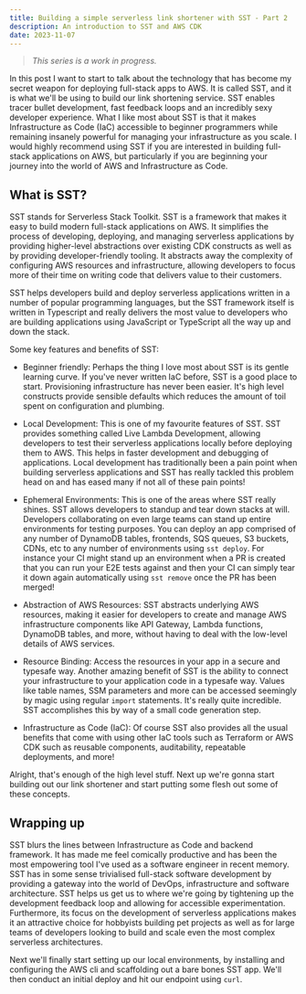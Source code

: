 ```yaml
---
title: Building a simple serverless link shortener with SST - Part 2
description: An introduction to SST and AWS CDK
date: 2023-11-07
---
```

> *This series is a work in progress.*

In this post I want to start to talk about the technology that has become my secret weapon for deploying full-stack apps to AWS. It is called SST, and it is what we'll be using to build our link shortening service. SST enables tracer bullet development, fast feedback loops and an incredibly sexy developer experience. What I like most about SST is that it makes Infrastructure as Code (IaC) accessible to beginner programmers while remaining insanely powerful for managing your infrastructure as you scale. I would highly recommend using SST if you are interested in building full-stack applications on AWS, but particularly if you are beginning your journey into the world of AWS and Infrastructure as Code.

## What is SST?

SST stands for Serverless Stack Toolkit. SST is a framework that makes it easy to build modern full-stack applications on AWS. It simplifies the process of developing, deploying, and managing serverless applications by providing higher-level abstractions over existing CDK constructs as well as by providing developer-friendly tooling. It abstracts away the complexity of configuring AWS resources and infrastructure, allowing developers to focus more of their time on writing code that delivers value to their customers.

SST helps developers build and deploy serverless applications written in a number of popular programming languages, but the SST framework itself is written in Typescript and really delivers the most value to developers who are building applications using JavaScript or TypeScript all the way up and down the stack. 

Some key features and benefits of SST:

- Beginner friendly: Perhaps the thing I love most about SST is its gentle learning curve. If you've never written IaC before, SST is a good place to start. Provisioning infrastructure has never been easier. It's high level constructs provide sensible defaults which reduces the amount of toil spent on configuration and plumbing.

- Local Development: This is one of my favourite features of SST. SST provides something called Live Lambda Development, allowing developers to test their serverless applications locally before deploying them to AWS. This helps in faster development and debugging of applications. Local development has traditionally been a pain point when building serverless applications and SST has really tackled this problem head on and has eased many if not all of these pain points!
  
- Ephemeral Environments: This is one of the areas where SST really shines. SST allows developers to standup and tear down stacks at will. Developers collaborating on even large teams can stand up entire environments for testing purposes. You can deploy an app comprised of any number of DynamoDB tables, frontends, SQS queues, S3 buckets, CDNs, etc to any number of environments using `sst deploy`. For instance your CI might stand up an environment when a PR is created that you can run your E2E tests against and then your CI can simply tear it down again automatically using `sst remove` once the PR has been merged!

- Abstraction of AWS Resources: SST abstracts underlying AWS resources, making it easier for developers to create and manage AWS infrastructure components like API Gateway, Lambda functions, DynamoDB tables, and more, without having to deal with the low-level details of AWS services.
  
- Resource Binding: Access the resources in your app in a secure and typesafe way. Another amazing benefit of SST is the ability to connect your infrastructure to your application code in a typesafe way. Values like table names, SSM parameters and more can be accessed seemingly by magic using regular `import` statements. It's really quite incredible. SST accomplishes this by way of a small code generation step.

- Infrastructure as Code (IaC): Of course SST also provides all the usual benefits that come with using other IaC tools such as Terraform or AWS CDK such as reusable components, auditability, repeatable deployments, and more!

Alright, that's enough of the high level stuff. Next up we're gonna start building out our link shortener and start putting some flesh out some of these concepts.

## Wrapping up

SST blurs the lines between Infrastructure as Code and backend framework. It has made me feel comically productive and has been the most empowering tool I've used as a software engineer in recent memory. SST has in some sense trivialised full-stack software development by providing a gateway into the world of DevOps, infrastructure and software architecture. SST helps us get us to where we're going by tightening up the development feedback loop and allowing for accessible experimentation. Furthermore, its focus on the development of serverless applications makes it an attractive choice for hobbyists building pet projects as well as for large teams of developers looking to build and scale even the most complex serverless architectures.

Next we'll finally start setting up our local environments, by installing and configuring the AWS cli and scaffolding out a bare bones SST app. We'll then conduct an initial deploy and hit our endpoint using `curl`.

